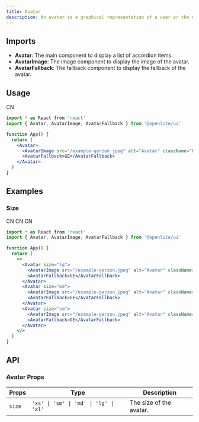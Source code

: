 ```yaml
---
title: Avatar
description: An avatar is a graphical representation of a user or the user's character.
---
```


## Imports

- **Avatar**: The main component to display a list of accordion items.
- **AvatarImage**: The image component to display the image of the avatar.
- **AvatarFallback**: The fallback component to display the fallback of the avatar.

## Usage


<Avatar>
  <AvatarImage className="m-0" src="/example-gerzon.jpeg" />
  <AvatarFallback>CN</AvatarFallback>
</Avatar>

```jsx
import * as React from 'react'
import { Avatar, AvatarImage, AvatarFallback } from '@openlite/ui'

function App() {
  return (
    <Avatar>
      <AvatarImage src="/example-gerzon.jpeg" alt="Avatar" className="h-full w-full rounded-md object-cover" />
      <AvatarFallback>GE</AvatarFallback>
    </Avatar>
  )
}
```

## Examples

### Size

<div className='flex items-center gap-3'>
  <Avatar size="lg">
    <AvatarImage className="m-0" src="/example-gerzon.jpeg" />
    <AvatarFallback>CN</AvatarFallback>
  </Avatar>
  <Avatar size="md">
    <AvatarImage className="m-0" src="/example-gerzon.jpeg" />
    <AvatarFallback>CN</AvatarFallback>
  </Avatar>
  <Avatar size="sm">
    <AvatarImage className="m-0" src="/example-gerzon.jpeg" />
    <AvatarFallback>CN</AvatarFallback>
  </Avatar>
</div>

```jsx
import * as React from 'react'
import { Avatar, AvatarImage, AvatarFallback } from '@openlite/ui'

function App() {
  return (
    <>
      <Avatar size="lg">
        <AvatarImage src="/example-gerzon.jpeg" alt="Avatar" className="h-full w-full rounded-md object-cover" />
        <AvatarFallback>GE</AvatarFallback>
      </Avatar>
      <Avatar size="md">
        <AvatarImage src="/example-gerzon.jpeg" alt="Avatar" className="h-full w-full rounded-md object-cover" />
        <AvatarFallback>GE</AvatarFallback>
      </Avatar>
      <Avatar size="sm">
        <AvatarImage src="/example-gerzon.jpeg" alt="Avatar" className="h-full w-full rounded-md object-cover" />
        <AvatarFallback>GE</AvatarFallback>
      </Avatar>
    </>
  )
}
```

## API

### Avatar Props

| Props | Type | Description |
| --- | --- | --- |
| `size` | `'xs' \| 'sm' \| 'md' \| 'lg' \| 'xl'` | The size of the avatar. |
